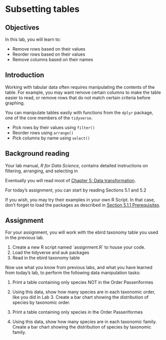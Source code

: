 # Subsetting tables

## Objectives

In this lab, you will learn to:

-   Remove rows based on their values
-   Reorder rows based on their values
-   Remove columns based on their names

## Introduction

Working with tabular data often requires manipulating the contents of the table. For example, you may want remove certain columns to make the table easier to read, or remove rows that do not match certain criteria before graphing.

You can manipulate tables easily with functions from the `dplyr` package, one of the core members of the `tidyverse`.

-   Pick rows by their values using `filter()`
-   Reorder rows using `arrange()`
-   Pick columns by name using `select()`

## Background reading

Your lab manual, *R for Data Science*, contains detailed instructions on filtering, arranging, and selecting in

Eventually you will read most of [Chapter 5: Data transformation](https://r4ds.had.co.nz/transform.html).

For today's assignment, you can start by reading Sections 5.1 and 5.2

If you wish, you may try their examples in your own R Script. In that case, don't forget to load the packages as described in [Section 5.1.1 Prerequisites](Chapter%205:%20Data%20transformation.).

## Assignment

For your assignment, you will work with the ebird taxonomy table you used in the previous lab.

1.  Create a new R script named \`assignment.R\` to house your code.
2.  Load the tidyverse and auk packages
3.  Read in the ebird taxonomy table

Now use what you know from previous labs, and what you have learned from today's lab, to perform the following data manipulation tasks:

1.  Print a table containing only species NOT in the Order Passeriformes

2.  Using this data, show how many species are in each taxonomic order, like you did in Lab 3. Create a bar chart showing the distribution of species by taxonomic order.

3.  Print a table containing only species in the Order Passeriformes

4.  Using this data, show how many species are in each taxonomic family. Create a bar chart showing the distribution of species by taxonomic family.

### 
